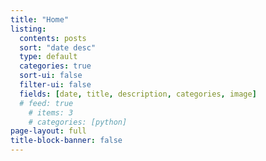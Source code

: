 ```yaml
---
title: "Home"
listing:
  contents: posts
  sort: "date desc"
  type: default
  categories: true
  sort-ui: false
  filter-ui: false
  fields: [date, title, description, categories, image]
  # feed: true
    # items: 3
    # categories: [python]
page-layout: full
title-block-banner: false
---
```



